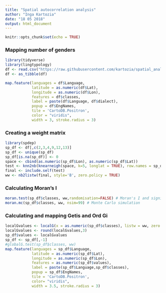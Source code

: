 ```yaml
---
title: "Spatial autocorrelation analysis"
author: "Inga Kartozia"
date: "18 05 2018"
output: html_document
---
```


```r
knitr::opts_chunk$set(echo = TRUE)
```

### Mapping number of genders
``` r
library(tidyverse)
library(lingtypology)
df <- read.csv("https://raw.githubusercontent.com/kartozia/spatial_analysis_of_NakhDaghestanian_languages/master/data/allvillages_v2.csv", sep = ";")
df <- as_tibble(df)

map.feature(languages = df$Language,
            latitude = as.numeric(df$Lat),
            longitude = as.numeric(df$Lon),
            features = df$classes,
            label = paste(df$Language, df$dialect),
            popup = df$EngNames,
            tile = 'CartoDB.Positron',
            color = "viridis",
            width = 3, stroke.radius = 3)

```

### Creating a weight matrix
```r
library(spdep)
sp_df <- df[,c(2,3,4,9,12,13)]
sp_df <- unique(sp_df)
sp_df[is.na(sp_df)] <- 0
space <- cbind(as.numeric(sp_df$Lon), as.numeric(sp_df$Lat))
test <- knn2nb(knearneigh(space, k=5, longlat = TRUE), row.names = sp_df$index)
final <- include.self(test)
ww <- nb2listw(final, style='B', zero.policy = TRUE)
```

### Calculating Moran's I
``` r
moran.test(sp_df$classes, ww,randomisation=FALSE) # Moran's I and significance test
moran.mc(sp_df$classes, ww, nsim=99) # Monte Carlo simulation
```


### Calculating and mapping Getis and Ord Gi
``` r
localGvalues <- localG(x = as.numeric(sp_df$classes), listw = ww, zero.policy = TRUE)
localGvalues <- round(localGvalues,3)
sp_df$values <- localGvalues
sp_df <- sp_df[,-1]
#globalG.test(sp_df$classes, ww)
map.feature(languages = sp_df$Language,
            latitude = as.numeric(sp_df$Lat),
            longitude = as.numeric(sp_df$Lon),
            features = as.numeric(sp_df$values),
            label = paste(sp_df$Language,sp_df$classes),
            popup = sp_df$EngNames,
            tile = 'CartoDB.Positron',
            color= "viridis",
            width = 3.5, stroke.radius = 3)
```